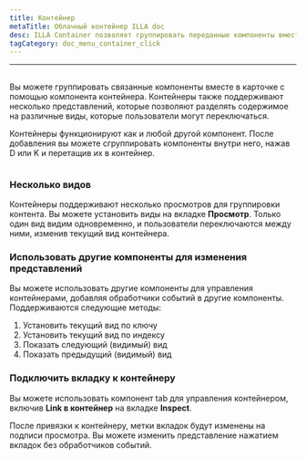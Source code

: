 ```yaml
---
title: Контейнер
metaTitle: Облачный контейнер ILLA doc
desc: ILLA Container позволяет группировать переданные компоненты вместе в карточку
tagCategory: doc_menu_container_click
---
```


* * *

## <Heading hidden>Контейнер</Heading>

Вы можете группировать связанные компоненты вместе в карточке с помощью компонента контейнера. Контейнеры также поддерживают несколько представлений, которые позволяют разделять содержимое на различные виды, которые пользователи могут переключаться.

Контейнеры функционируют как и любой другой компонент. После добавления вы можете сгруппировать компоненты внутри него, нажав D или K и перетащив их в контейнер.

<img
  src='https://cdn.illacloud.com/official-website/img/docs/assemble/container.png'
  alt=""
/>

### Несколько видов

Контейнеры поддерживают несколько просмотров для группировки контента. Вы можете установить виды на вкладке **Просмотр**. Только один вид видим одновременно, и пользователи переключаются между ними, изменив текущий вид контейнера.

### Использовать другие компоненты для изменения представлений

Вы можете использовать другие компоненты для управления контейнерами, добавляя обработчики событий в другие компоненты. Поддерживаются следующие методы:

1.  Установить текущий вид по ключу
2.  Установить текущий вид по индексу
3.  Показать следующий (видимый) вид
4.  Показать предыдущий (видимый) вид

### Подключить вкладку к контейнеру

Вы можете использовать компонент tab для управления контейнером, включив **Link в контейнер** на вкладке **Inspect**.

После привязки к контейнеру, метки вкладок будут изменены на подписи просмотра. Вы можете изменить представление нажатием вкладок без обработчиков событий. 
